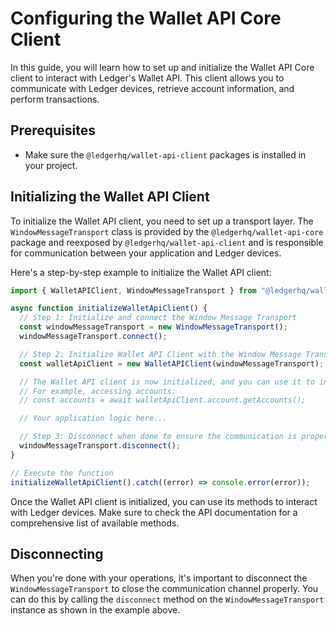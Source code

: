# Configuring the Wallet API Core Client

In this guide, you will learn how to set up and initialize the Wallet API Core client to interact with Ledger's Wallet API. This client allows you to communicate with Ledger devices, retrieve account information, and perform transactions.

## Prerequisites

- Make sure the `@ledgerhq/wallet-api-client` packages is installed in your project.

## Initializing the Wallet API Client

To initialize the Wallet API client, you need to set up a transport layer. The `WindowMessageTransport` class is provided by the `@ledgerhq/wallet-api-core` package and reexposed by `@ledgerhq/wallet-api-client` and is responsible for communication between your application and Ledger devices.

Here's a step-by-step example to initialize the Wallet API client:

```javascript
import { WalletAPIClient, WindowMessageTransport } from "@ledgerhq/wallet-api-client";

async function initializeWalletApiClient() {
  // Step 1: Initialize and connect the Window Message Transport
  const windowMessageTransport = new WindowMessageTransport();
  windowMessageTransport.connect();

  // Step 2: Initialize Wallet API Client with the Window Message Transport
  const walletApiClient = new WalletAPIClient(windowMessageTransport);

  // The Wallet API client is now initialized, and you can use it to interact with Wallet API.
  // For example, accessing accounts:
  // const accounts = await walletApiClient.account.getAccounts();

  // Your application logic here...

  // Step 3: Disconnect when done to ensure the communication is properly closed
  windowMessageTransport.disconnect();
}

// Execute the function
initializeWalletApiClient().catch((error) => console.error(error));
```

Once the Wallet API client is initialized, you can use its methods to interact with Ledger devices.
Make sure to check the API documentation for a comprehensive list of available methods.

## Disconnecting

When you're done with your operations, it's important to disconnect the `WindowMessageTransport` to close the communication channel properly. You can do this by calling the `disconnect` method on the `WindowMessageTransport` instance as shown in the example above.